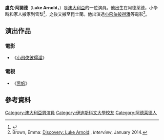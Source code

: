 {{Infobox person
| name        = Luke Arnold
| image       = <!-- just the filename, without the File: or Image: prefix or enclosing [[brackets|brackets]] -->
| alt         = 
| caption     = 
| birth_name  = 
| birth_date  = {{Birth year and age|1984}}
| birth_place = 澳大利亞[[阿德萊德|阿德萊德]]
| death_date  = <!-- {{Death date and age|YYYY|MM|DD|YYYY|MM|DD}} or {{Death-date and age|Month DD, YYYY|Month DD, YYYY}} (death date then birth date) -->
| death_place = 
| nationality = 澳大利亞
| other_names = 
| occupation  = 演員
| known_for   = 
}}
'''盧克·阿諾德'''（'''Luke Arnold'''，{{bd|1984年}}）是[[澳大利亞|澳大利亞]]的一位演員。他出生在阿德萊德，小學時和家人搬家到雪梨<ref name=debelle>{{cite news|last1=Debelle|first1=Penelope|title=INXS miniseries star and Adelaide actor Luke Arnold uses rising fame to help kids|url=http://www.adelaidenow.com.au/entertainment/inxs-miniseries-star-and-adelaide-actor-luke-arnold-uses-rising-fame-to-help-kids/story-fni6umbp-1226834534180?nk=9a72055e8fa0b647b08eb674311468b3|accessdate=9 September 2014|work=The Advertiser|date=22 February 2014|archive-date=2014-09-10|archive-url=https://web.archive.org/web/20140910212307/http://www.adelaidenow.com.au/entertainment/inxs-miniseries-star-and-adelaide-actor-luke-arnold-uses-rising-fame-to-help-kids/story-fni6umbp-1226834534180?nk=9a72055e8fa0b647b08eb674311468b3|dead-url=no}}</ref>，之後又搬至昆士蘭。他出演過[[小飛俠彼得潘_(電影)|小飛俠彼得潘]]等電影<ref name=interview>Brown, Emma: [http://www.interviewmagazine.com/culture/discovery-luke-arnold#_ Discovery: Luke Arnold] {{Wayback|url=http://www.interviewmagazine.com/culture/discovery-luke-arnold#_ |date=20180522103140 }}, ''Interview'', January 2014.</ref>。

==演出作品==
===電影===
*《[[小飛俠彼得潘_(電影)|小飛俠彼得潘]]》

===電視===
*《[[黑帆|黑帆]]》

==參考資料==
{{reflist}}

{{DEFAULTSORT:Arnold, Luke}}
[[Category:澳大利亞男演員|Category:澳大利亞男演員]]
[[Category:伊迪斯科文大學校友|Category:伊迪斯科文大學校友]]
[[Category:阿德莱德人|Category:阿德莱德人]]